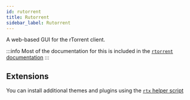 ```yaml
---
id: rutorrent
title: Rutorrent
sidebar_label: Rutorrent
---
```


A web-based GUI for the rTorrent client.

:::info
Most of the documentation for this is included in the [`rtorrent` documentation](applications/rtorrent#rutorrent)
:::

## Extensions
You can install additional themes and plugins using the [`rtx` helper script](scripts/rtx)